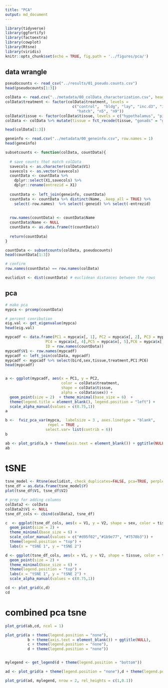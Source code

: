 ```yaml
---
title: "PCA"
output: md_document
---
```


```r
library(tidyverse)
library(ggfortify)
library(factoextra)
library(cowplot)
library(Rtsne)
library(viridis)
knitr::opts_chunk$set(echo = TRUE, fig.path = '../figures/pca/')
```

## data wrangle

```r
pseudocounts <- read_csv("../results/01_pseudo.counts.csv")
head(pseudocounts[1:3])

colData <- read.csv("../metadata/00_colData_characterization.csv", header = T, row.names = 1)
colData$treatment <- factor(colData$treatment, levels = 
                              c("control",  "bldg", "lay", "inc.d3", "inc.d9", "inc.d17", 
                                "hatch", "n5", "n9"))
colData$tissue <- factor(colData$tissue, levels = c("hypothalamus", "pituitary", "gonad"))
colData <- colData %>% mutate(tissue = fct_recode(tissue, "gonads" = "gonad"))

head(colData[1:3])

geneinfo <- read.csv("../metadata/00_geneinfo.csv", row.names = 1)
head(geneinfo)

subsetcounts <- function(colData, countData){
  
  # save counts that match colData
  savecols <- as.character(colData$V1) 
  savecols <- as.vector(savecols) 
  countData <- countData %>% 
    dplyr::select(X1,savecols) %>% 
    dplyr::rename(entrezid = X1)  
  
  countData <- left_join(geneinfo, countData)
  countData <- countData %>% distinct(Name, .keep_all = TRUE) %>%
    select(-row.names)  %>% select(-geneid) %>% select(-entrezid) 
  
  
  row.names(countData) <- countData$Name
  countData$Name <- NULL
  countData <- as.data.frame(t(countData))
  
  return(countData)
}

countData <- subsetcounts(colData, pseudocounts)
head(countData[1:3])

# confirm
row.names(countData) == row.names(colData)

euclidist <- dist(countData) # euclidean distances between the rows
```

## pca

```r
# make pca
mypca <- prcomp(countData)

# percent conribution
eig.val <- get_eigenvalue(mypca)
head(eig.val)

mypcadf <- data.frame(PC1 = mypca$x[, 1], PC2 = mypca$x[, 2], PC3 = mypca$x[, 3], 
                  PC4 = mypca$x[, 4],PC5 = mypca$x[, 5],PC6 = mypca$x[, 6],
                  ID = row.names(countData))
mypcadf$V1 <- row.names(mypcadf)
mypcadf <- left_join(colData, mypcadf)
mypcadf <- mypcadf %>% select(bird,sex,tissue,treatment,PC1:PC6)
head(mypcadf)


a <- ggplot(mypcadf, aes(x = PC1, y = PC2, 
                         color = colData$treatment, 
                         shape = colData$tissue,
                         alpha = colData$sex)) +
  geom_point(size = 2)  + theme_minimal(base_size = 6)  +
  theme(legend.title = element_blank(), legend.position = "left") +
  scale_alpha_manual(values = c(0.75,1))
a

b <-  fviz_pca_var(mypca,  labelsize = 3 , axes.linetype = "blank", 
                   repel = TRUE ,
                  select.var= list(contrib = 6))
b

ab <- plot_grid(a,b + theme(axis.text = element_blank()) + ggtitle(NULL), rel_widths = c(0.6,0.4))
ab
```


# tSNE

```r
tsne_model <- Rtsne(euclidist, check_duplicates=FALSE, pca=TRUE, perplexity=5, theta=0.5, dims=2)
tsne_df = as.data.frame(tsne_model$Y) 
plot(tsne_df$V1, tsne_df$V2)

# prep for adding columns
colData2 <- colData 
colData2$V1 <- NULL
tsne_df_cols <- cbind(colData2, tsne_df)

c  <- ggplot(tsne_df_cols, aes(x = V1, y = V2, shape = sex, color = tissue)) +
  geom_point(size = 2) +
  theme_minimal(base_size = 6) +
  scale_color_manual(values = c("#d95f02","#1b9e77", "#7570b3")) +
  theme(legend.position = "top") +
  labs(x = "tSNE 1", y = "tSNE 2")

d <- ggplot(tsne_df_cols, aes(x = V1, y = V2, shape = tissue, color = treatment, alpha = sex)) +
  geom_point(size = 2) +
  theme_minimal(base_size = 6) +
  theme(legend.position = "top") +
  labs(x = "tSNE 1", y = "tSNE 2") +
  scale_alpha_manual(values = c(0.75,1))

cd <- plot_grid(c,d)
cd
```

# combined pca tsne

```r
plot_grid(ab,cd, ncol = 1)

plot_grid(a + theme(legend.position = "none"),
          b + theme(axis.text = element_blank()) + ggtitle(NULL), 
          c + theme(legend.position = "none"),
          d + theme(legend.position = "none"))


mylegend <- get_legend(d + theme(legend.position = "bottom"))

ad <- plot_grid(a + theme(legend.position = "none"),d + theme(legend.position = "none"))

plot_grid(ad, mylegend, nrow = 2, rel_heights = c(1,0.1))
```

